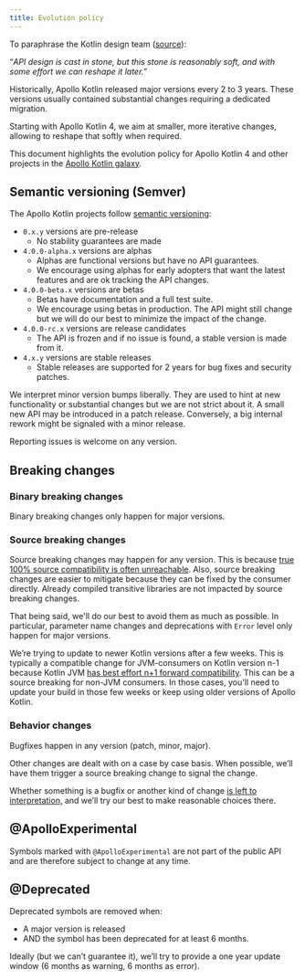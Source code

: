 ```yaml
---
title: Evolution policy
---
```



To paraphrase the Kotlin design team ([source](https://kotlinlang.org/docs/kotlin-evolution.html)):

“_API design is cast in stone, but this stone is reasonably soft, and with some effort we can reshape it later.”_

Historically, Apollo Kotlin released major versions every 2 to 3 years. These versions usually contained substantial changes requiring a dedicated migration.

Starting with Apollo Kotlin 4, we aim at smaller, more iterative changes, allowing to reshape that softly when required.

This document highlights the evolution policy for Apollo Kotlin 4 and other projects in the [Apollo Kotlin galaxy](../advanced/galaxy).

## Semantic versioning (Semver)

The Apollo Kotlin projects follow [semantic versioning](https://semver.org/):

* `0.x.y` versions are pre-release
    * No stability guarantees are made
* `4.0.0-alpha.x` versions are alphas
    * Alphas are functional versions but have no API guarantees.
    * We encourage using alphas for early adopters that want the latest features and are ok tracking the API changes.
* `4.0.0-beta.x` versions are betas
    * Betas have documentation and a full test suite.
    * We encourage using betas in production. The API might still change but we will do our best to minimize the impact of the change.
* `4.0.0-rc.x` versions are release candidates
    * The API is frozen and if no issue is found, a stable version is made from it.
* `4.x.y` versions are stable releases
    * Stable releases are supported for 2 years for bug fixes and security patches.

We interpret minor version bumps liberally. They are used to hint at new functionality or substantial changes but we are not strict about it. A small new API may be introduced in a patch release. Conversely, a big internal rework might be signaled with a minor release.

Reporting issues is welcome on any version.

## Breaking changes

### Binary breaking changes

Binary breaking changes only happen for major versions.

### Source breaking changes

Source breaking changes may happen for any version. This is because [true 100% source compatibility is often unreachable](https://wiki.eclipse.org/Evolving_Java-based_APIs_3#A_Word_about_Source_Code_Incompatibilities). Also, source breaking changes are easier to mitigate because they can be fixed by the consumer directly. Already compiled transitive libraries are not impacted by source breaking changes.

That being said, we'll do our best to avoid them as much as possible. In particular, parameter name changes and deprecations with `Error` level only happen for major versions.

We’re trying to update to newer Kotlin versions after a few weeks. This is typically a compatible change for JVM-consumers on Kotlin version n-1 because Kotlin JVM [has best effort n+1 forward compatibility](https://kotlinlang.org/docs/kotlin-evolution.html#evolving-the-binary-format). This can be a source breaking for non-JVM consumers. In those cases, you'll need to update your build in those few weeks or keep using older versions of Apollo Kotlin.

### Behavior changes

Bugfixes happen in any version (patch, minor, major).

Other changes are dealt with on a case by case basis. When possible, we’ll have them trigger a source breaking change to signal the change.

Whether something is a bugfix or another kind of change [is left to interpretation,](https://xkcd.com/1172/) and we’ll try our best to make reasonable choices there.

## @ApolloExperimental

Symbols marked with `@ApolloExperimental` are not part of the public API and are therefore subject to change at any time.

## @Deprecated

Deprecated symbols are removed when:

* A major version is released
* AND the symbol has been deprecated for at least 6 months.

Ideally (but we can’t guarantee it), we’ll try to provide a one year update window (6 months as warning, 6 months as error).
